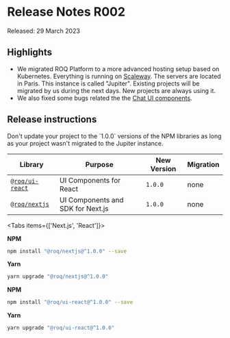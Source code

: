 
# Release Notes R002

<Callout type="info" emoji="ℹ️">
  Released: 29 March 2023
</Callout>

## Highlights

* We migrated ROQ Platform to a more advanced hosting setup based on Kubernetes. Everything is running on
  [Scaleway](https://www.scaleway.com/). The servers are located in Paris. This instance is called "Jupiter". Existing
  projects will be migrated by us during the next days. New projects are always using it.
* We also fixed some bugs related the the [Chat UI components](chat/ui-components).

## Release instructions

<Callout type="info" emoji="ℹ️">
Don't update your project to the `1.0.0` versions of the NPM libraries as long as your project wasn't migrated to 
the Jupiter instance.
</Callout>

| Library                                                        | Purpose                           | New Version | Migration |
|----------------------------------------------------------------|-----------------------------------|-------------|-----------|
| [`@roq/ui-react`](https://www.npmjs.com/package/@roq/ui-react) | UI Components for React           | `1.0.0`     | none      | 
| [`@roq/nextjs`](https://www.npmjs.com/package/@roq/nextjs)     | UI Components and SDK for Next.js | `1.0.0`     | none      | 

<Tabs items={['Next.js', 'React']}><Tab>

**NPM**

```bash
npm install "@roq/nextjs@^1.0.0" --save
```

**Yarn**

```bash
yarn upgrade "@roq/nextjs@^1.0.0"
```

</Tab><Tab>

**NPM**

```bash
npm install "@roq/ui-react@^1.0.0" --save
```

**Yarn**

```bash
yarn upgrade "@roq/ui-react@^1.0.0"
```

</Tab></Tabs>

[//]: # (Migration of node lib)

